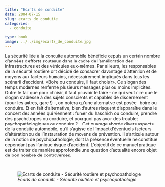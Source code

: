```yaml
---
title: "Ecarts de conduite"
date: 2004-07-15
slug: ecarts_de_conduite
categories:
  - conduite
  
type: book
image: ../../img/ecarts_de_conduite.jpg
---
```


La sécurité liée à la conduite automobile bénéficie depuis un certain nombre d’années d’efforts soutenus dans le cadre de l’amélioration des infrastructures et des véhicules eux-mêmes.
Par ailleurs, les responsables de la sécurité routière ont décidé de consacrer davantage d’attention et de moyens aux facteurs humains, nécessairement impliqués dans tous les scénarii d’accident.
«Boire ou conduire, il faut choisir».
Ce slogan des temps modernes renferme plusieurs messages plus ou moins implicites.
Outre le fait que pour choisir, il faut pouvoir le faire – ce qui veut dire que le slogan s’adresse à des sujets conscients et capables de discernement (pour les autres, gare !) –, on notera qu’une alternative est posée : boire ou conduire.
Et en fait d’alternative, bien d’autres risquent d’apparaître dans le concert des années qui viennent : fumer du haschich ou conduire, prendre des psychotropes ou conduire, et pourquoi pas avoir des troubles psychopathologiques ou conduire ?...
Cet ouvrage aborde divers aspects de la conduite automobile, qu’il s’agisse de l’impact d’éventuels facteurs d’altération ou de l’instauration de moyens de prévention.
Il s’articule autour de la notion de psychopathologie, dont la présence éventuelle ne constitue cependant pas l’unique risque d’accident.
L’objectif de ce manuel pratique est de traiter de manière approfondie une question d’actualité encore objet de bon nombre de controverses.

<br>

![_Ecarts de conduite - Sécurité routière et psychopathologie_](../../img/ecarts_de_conduite.jpg)
